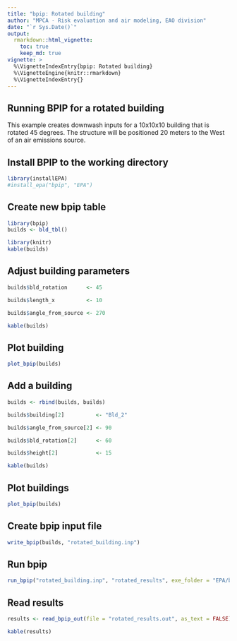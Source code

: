 ```yaml
---
title: "bpip: Rotated building"
author: "MPCA - Risk evaluation and air modeling, EAO division"
date: "`r Sys.Date()`"
output: 
  rmarkdown::html_vignette:
    toc: true
    keep_md: true
vignette: >
  %\VignetteIndexEntry{bpip: Rotated building}
  %\VignetteEngine{knitr::rmarkdown}
  %\VignetteIndexEntry{}
---
```


## Running BPIP for a rotated building

This example creates downwash inputs for a 10x10x10 building that is rotated 45 degrees. The structure will be positioned 20 meters to the West of an air emissions source.

## Install BPIP to the working directory
```r
library(installEPA)
#install_epa("bpip", "EPA")
```

## Create new bpip table
```r
library(bpip)
builds <- bld_tbl()

library(knitr)
kable(builds)
```

## Adjust building parameters
```r
builds$bld_rotation      <- 45

builds$length_x          <- 10

builds$angle_from_source <- 270 

kable(builds)
```

## Plot building
```r
plot_bpip(builds)
```


## Add a building
```r
builds <- rbind(builds, builds)

builds$building[2]          <- "Bld_2"

builds$angle_from_source[2] <- 90

builds$bld_rotation[2]      <- 60

builds$height[2]            <- 15

kable(builds)
```


## Plot buildings
```r
plot_bpip(builds)
```

## Create bpip input file
```r
write_bpip(builds, "rotated_building.inp")
```

## Run bpip
```r
run_bpip("rotated_building.inp", "rotated_results", exe_folder = "EPA/bpip")
```

## Read results
```r
results <- read_bpip_out(file = "rotated_results.out", as_text = FALSE)

kable(results)
```


